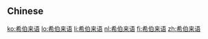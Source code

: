{{also|希伯來語}}
==Chinese==
{{zh-see|希伯來語}}

[[ko:希伯来语]]
[[lo:希伯来语]]
[[li:希伯来语]]
[[nl:希伯来语]]
[[fi:希伯来语]]
[[zh:希伯来语]]
